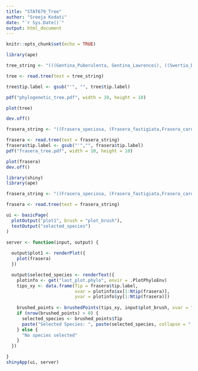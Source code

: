 ---
title: "STAT679_Tree"
author: "Sreeja Kodati"
date: "`r Sys.Date()`"
output: html_document
---

```{r setup, include=FALSE}
knitr::opts_chunk$set(echo = TRUE)
```

```{r}
library(ape)

tree_string <- "(((Gentina_Puberulenta, Gentina_Lawrencei), ((Swertia_Decora, ((Swertia_Verticillifolia,Swertia_Tashiroi), Pterygocalyx_Volubilis)), ((((Swertia_Perennis,((((Lomatogonium_rotatum,((Swertia_Japonica,Gentianella_Turkestanorum), (Swertia_racemosa,Gentianella_azurea))))))))), ((Swertia_bimaculata),((Frasera_speciosa, (Frasera_fastigiata,Frasera_caroliniensis)), (((Frasera_parryi,Frasera_paniculata), Frasera_albomarginata), (Frasera_tubulosa, (Frasera_puberulenta, ((Frasera_montana,Frasera_albicaulis_subsp.nitida), (Frasera_albicaulis_var.modocensis,Frasera_albicaulis)))))))))));"

tree <- read.tree(text = tree_string)

tree$tip.label <- gsub("'", "", tree$tip.label)

pdf("phylogenetic_tree.pdf", width = 10, height = 10)

plot(tree)

dev.off()
```
```{r}
frasera_string <- "((Frasera_speciosa, (Frasera_fastigiata,Frasera_caroliniensis)), (((Frasera_parryi,Frasera_paniculata), Frasera_albomarginata), (Frasera_tubulosa, (Frasera_puberulenta, ((Frasera_montana,Frasera_albicaulis_subsp.nitida), (Frasera_albicaulis_var.modocensis,Frasera_albicaulis))))));"

frasera <- read.tree(text = frasera_string)
frasera$tip.label <- gsub("'","", frasera$tip.label)
pdf("frasera_tree.pdf", width = 10, height = 10)

plot(frasera)
dev.off()

```
```{r}
library(shiny)
library(ape)

frasera_string <- "((Frasera_speciosa, (Frasera_fastigiata,Frasera_caroliniensis)), (((Frasera_parryi,Frasera_paniculata), Frasera_albomarginata), (Frasera_tubulosa, (Frasera_puberulenta, ((Frasera_montana,Frasera_albicaulis_subsp.nitida), (Frasera_albicaulis_var.modocensis,Frasera_albicaulis))))));"

frasera <- read.tree(text = frasera_string)

ui <- basicPage(
  plotOutput("plot1", brush = "plot_brush"),
  textOutput("selected_species")
)

server <- function(input, output) {
  
  output$plot1 <- renderPlot({
    plot(frasera)
  })

  output$selected_species <- renderText({
    plotinfo <- get("last_plot.phylo", envir = .PlotPhyloEnv)
    tips_xy <- data.frame(Tip = frasera$tip.label, 
                          xvar = plotinfo$xx[1:Ntip(frasera)], 
                          yvar = plotinfo$yy[1:Ntip(frasera)])
    
    brushed_points <- brushedPoints(tips_xy, input$plot_brush, xvar = "xvar", yvar = "yvar")
    if (nrow(brushed_points) > 0) {
      selected_species <- brushed_points$Tip
      paste("Selected Species: ", paste(selected_species, collapse = ", "))
    } else {
      "No species selected"
    }
  })

}
shinyApp(ui, server)
```

